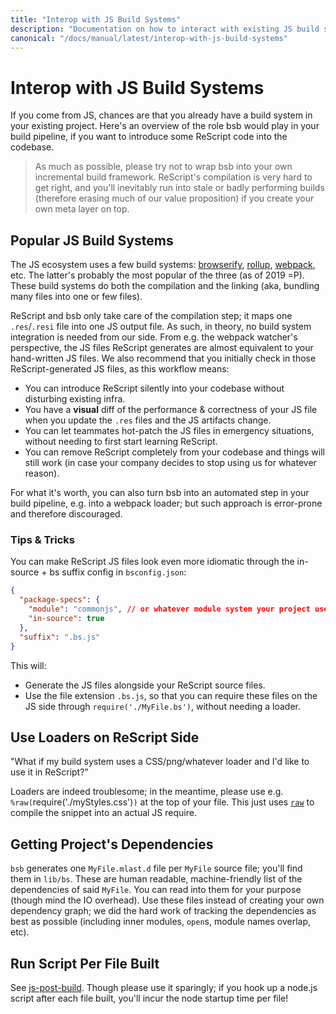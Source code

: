 ```yaml
---
title: "Interop with JS Build Systems"
description: "Documentation on how to interact with existing JS build systems"
canonical: "/docs/manual/latest/interop-with-js-build-systems"
---
```


# Interop with JS Build Systems

If you come from JS, chances are that you already have a build system in your existing project. Here's an overview of the role bsb would play in your build pipeline, if you want to introduce some ReScript code into the codebase.

> As much as possible, please try not to wrap bsb into your own incremental build framework. ReScript's compilation is very hard to get right, and you'll inevitably run into stale or badly performing builds (therefore erasing much of our value proposition) if you create your own meta layer on top.

## Popular JS Build Systems

The JS ecosystem uses a few build systems: [browserify](http://browserify.org/), [rollup](https://github.com/rollup/rollup), [webpack](https://webpack.js.org/), etc. The latter's probably the most popular of the three (as of 2019 =P). These build systems do both the compilation and the linking (aka, bundling many files into one or few files).

ReScript and bsb only take care of the compilation step; it maps one `.res`/`.resi` file into one JS output file. As such, in theory, no build system integration is needed from our side. From e.g. the webpack watcher's perspective, the JS files ReScript generates are almost equivalent to your hand-written JS files. We also recommend that you initially check in those ReScript-generated JS files, as this workflow means:

- You can introduce ReScript silently into your codebase without disturbing existing infra.
- You have a **visual** diff of the performance & correctness of your JS file when you update the `.res` files and the JS artifacts change.
- You can let teammates hot-patch the JS files in emergency situations, without needing to first start learning ReScript.
- You can remove ReScript completely from your codebase and things will still work (in case your company decides to stop using us for whatever reason).

For what it's worth, you can also turn bsb into an automated step in your build pipeline, e.g. into a webpack loader; but such approach is error-prone and therefore discouraged.

### Tips & Tricks

You can make ReScript JS files look even more idiomatic through the in-source + bs suffix config in `bsconfig.json`:

```json
{
  "package-specs": {
    "module": "commonjs", // or whatever module system your project uses
    "in-source": true
  },
  "suffix": ".bs.js"
}
```

This will:

- Generate the JS files alongside your ReScript source files.
- Use the file extension `.bs.js`, so that you can require these files on the JS side through `require('./MyFile.bs')`, without needing a loader.

## Use Loaders on ReScript Side

"What if my build system uses a CSS/png/whatever loader and I'd like to use it in ReScript?"

Loaders are indeed troublesome; in the meantime, please use e.g. `%raw(`require('./myStyles.css')`)` at the top of your file. This just uses [`raw`](embed-raw-javascript.md) to compile the snippet into an actual JS require.

## Getting Project's Dependencies

`bsb` generates one `MyFile.mlast.d` file per `MyFile` source file; you'll find them in `lib/bs`. These are human readable, machine-friendly list of the dependencies of said `MyFile`. You can read into them for your purpose (though mind the IO overhead). Use these files instead of creating your own dependency graph; we did the hard work of tracking the dependencies as best as possible (including inner modules, `open`s, module names overlap, etc).

## Run Script Per File Built

See [js-post-build](build-configuration#js-post-build). Though please use it sparingly; if you hook up a node.js script after each file built, you'll incur the node startup time per file!
